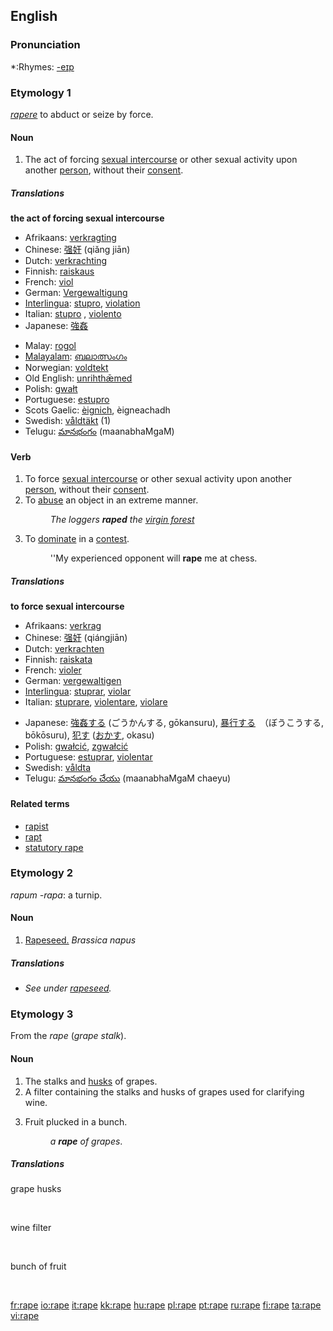 {{see|râpé}}
==English==

===Pronunciation===
*:Rhymes: [[Rhymes:English:-eɪp|-eɪp]]

===Etymology 1===
{{L.}} ''[[rapere]]'' to abduct or seize by force.

====Noun====
{{en-noun}}
# The act of forcing [[sexual intercourse]] or other sexual activity upon another [[person]], without their [[consent]].

=====Translations=====
'''the act of forcing sexual intercourse'''
{{top}}
*Afrikaans: [[verkragting]]
*Chinese: [[强奸]] (qiǎng jiān)
*Dutch: [[verkrachting]] {{f}}
*Finnish: [[raiskaus]]
*French: [[viol]] {{m}}
*German: [[Vergewaltigung]] {{f}}
*[[Interlingua]]: [[stupro]], [[violation]]
*Italian: [[stupro]] {{m}}, [[violento]] {{m}}
*Japanese: [[強姦]]
{{mid}}
*Malay: [[rogol]]
*[[Malayalam]]: [[ബലാത്സംഗം]]
*Norwegian: [[voldtekt]]
*Old English: [[unrihthæmed|unrihthǣmed]]
*Polish: [[gwałt]] {{m}}
*Portuguese: [[estupro]] {{m}}
*Scots Gaelic: [[èignich]], èigneachadh {{m}}
*Swedish: [[våldtäkt]] {{c}} (1)
*Telugu: [[మానభంగం]] (maanabhaMgaM)
{{bottom}}

====Verb====
{{en-verb|rap|ing}}
# To force [[sexual intercourse]] or other sexual activity upon another [[person]], without their [[consent]].
# To [[abuse]] an object in an extreme manner.
#: ''The loggers '''raped''' the [[virgin forest]]''
# {{slang}} To [[dominate]] in a [[contest]].
#: ''My experienced opponent will '''rape''' me at chess.

=====Translations=====
'''to force sexual intercourse'''
{{top}}
*Afrikaans: [[verkrag]]
*Chinese: [[强奸]] (qiángjiān)
*Dutch: [[verkrachten]]
*Finnish: [[raiskata]]
*French: [[violer]] 
*German: [[vergewaltigen]]
*[[Interlingua]]: [[stuprar]], [[violar]]
*Italian: [[stuprare]], [[violentare]], [[violare]]
{{mid}}
*Japanese: [[強姦]]する (ごうかんする, gōkansuru), [[暴行]]する　（ぼうこうする, bōkōsuru), [[犯す]] ([[おかす]], okasu)
*Polish: [[gwałcić]], [[zgwałcić]]
*Portuguese: [[estuprar]], [[violentar]]
*Swedish: [[våldta]]
*Telugu: [[మానభంగం చేయు]] (maanabhaMgaM chaeyu) 
{{bottom}}

====Related terms====
*[[rapist]]
*[[rapt]]
*[[statutory rape]]

===Etymology 2===
{{L.}} ''rapum -rapa'': a turnip.

====Noun====
{{en-noun|rape}}

#[[rapeseed|Rapeseed.]] ''Brassica napus''

=====Translations=====
*''See under [[rapeseed]].''

===Etymology 3===
From the {{F.}} ''rape'' (''grape stalk'').

====Noun====
{{en-noun}}

#The stalks and [[husk]]s of grapes.
#A filter containing the stalks and husks of grapes used for clarifying wine.
#{{obsolete}} Fruit plucked in a bunch.
#: ''a '''rape''' of grapes''.

=====Translations=====
;grape husks
{{top}}
&nbsp;
{{mid}}
{{bottom}}

;wine filter
{{top}}
&nbsp;
{{mid}}
{{bottom}}

;bunch of fruit
{{top}}
&nbsp;
{{mid}}
{{bottom}}



[[fr:rape]]
[[io:rape]]
[[it:rape]]
[[kk:rape]]
[[hu:rape]]
[[pl:rape]]
[[pt:rape]]
[[ru:rape]]
[[fi:rape]]
[[ta:rape]]
[[vi:rape]]
